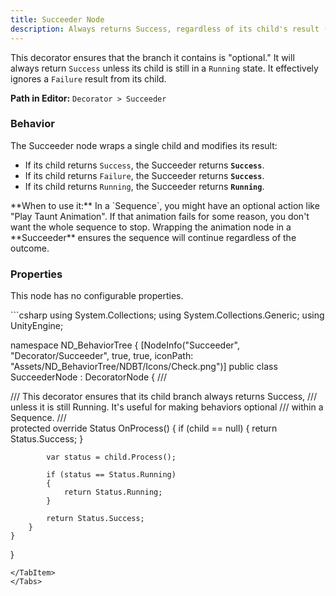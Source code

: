 ```yaml
---
title: Succeeder Node
description: Always returns Success, regardless of its child's result (unless it's Running).
---
```


This decorator ensures that the branch it contains is "optional." It will always return `Success` unless its child is still in a `Running` state. It effectively ignores a `Failure` result from its child.

**Path in Editor:** `Decorator > Succeeder`

### Behavior

The Succeeder node wraps a single child and modifies its result:

-   If its child returns `Success`, the Succeeder returns **`Success`**.
-   If its child returns `Failure`, the Succeeder returns **`Success`**.
-   If its child returns `Running`, the Succeeder returns **`Running`**.

<Aside type="tip">
**When to use it:** In a `Sequence`, you might have an optional action like "Play Taunt Animation". If that animation fails for some reason, you don't want the whole sequence to stop. Wrapping the animation node in a **Succeeder** ensures the sequence will continue regardless of the outcome.
</Aside>

### Properties

This node has no configurable properties.

<Tabs>
<TabItem label="C# Code">
```csharp
using System.Collections;
using System.Collections.Generic;
using UnityEngine;

namespace ND_BehaviorTree
{
    [NodeInfo("Succeeder", "Decorator/Succeeder", true, true, iconPath: "Assets/ND_BehaviorTree/NDBT/Icons/Check.png")]
    public class SucceederNode : DecoratorNode
    {
        /// <summary>
        /// This decorator ensures that its child branch always returns Success,
        /// unless it is still Running. It's useful for making behaviors optional
        /// within a Sequence.
        /// </summary>
        protected override Status OnProcess()
        {
            if (child == null)
            {
                return Status.Success;
            }

            var status = child.Process();

            if (status == Status.Running)
            {
                return Status.Running;
            }

            return Status.Success;
        }
    }
}
```
</TabItem>
</Tabs>
